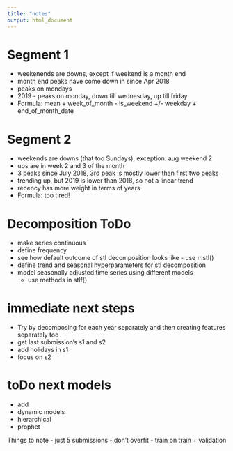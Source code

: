 ```yaml
---
title: "notes"
output: html_document
---
```


# Segment 1
- weekenends are downs, except if weekend is a month end
- month end peaks have come down in since Apr 2018
- peaks on mondays
- 2019 - peaks on monday, down till wednesday, up till friday
- Formula: mean + week_of_month  - is_weekend +/- weekday + end_of_month_date

# Segment 2
- weekends are downs (that too Sundays), exception: aug weekend 2
- ups are in week 2 and 3 of the month
- 3 peaks since July 2018, 3rd peak is mostly lower than first two peaks
- trending up, but 2019 is lower than 2018, so not a linear trend
- recency has more weight in terms of years
- Formula: too tired!

# Decomposition ToDo
- make series continuous
- define frequency
- see how default outcome of stl decomposition looks like - use mstl()
- define trend and seasonal hyperparameters for stl decomposition
- model seasonally adjusted time series using different models
    - use methods in stlf()

# immediate next steps
- Try by decomposing for each year separately and then creating features separately too
- get last submission's s1 and s2 
- add holidays in s1
- focus on s2

# toDo next models
- add 
- dynamic models
- hierarchical
- prophet

Things to note
- just 5 submissions
- don't overfit
- train on train + validation